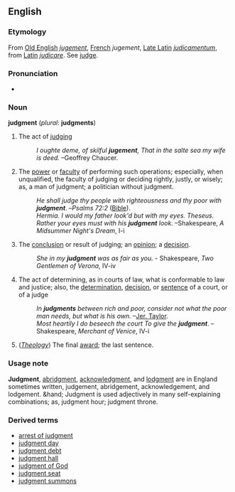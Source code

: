 ==English==
===Etymology===
From [[Old English]] ''[[jugement]]'', [[French]] ''jugement'', [[Late Latin]] ''[[judicamentum]]'', from [[Latin]] ''[[judicare]]''. See [[judge]].

===Pronunciation===
*{{AHD|/jŭj'mənt/}}

===Noun===
'''judgment''' (''plural'': '''judgments''')
#The act of [[judge|judging]]
#:''I oughte deme, of skilful '''jugement''', That in the salte sea my wife is deed.'' &ndash;Geoffrey Chaucer.
#The [[power]] or [[faculty]] of performing such operations; especially, when unqualified, the faculty of judging or deciding rightly, justly, or wisely; as, a man of judgment; a politician without judgment.
#:''He shall judge thy people with righteousness and thy poor with '''judgment'''''. &ndash;''Psalms 72:2'' ([[Bible]]).
#:''Hermia. I would my father look'd but with my eyes. Theseus. Rather your eyes must with his '''judgment''' look.'' &ndash;Shakespeare, ''A Midsummer Night's Dream'', I-i
#The [[conclusion]] or result of judging; an [[opinion]]; a [[decision]].
#:''She in my '''judgment''' was as fair as you.'' - Shakespeare, ''Two Gentlemen of Verona'', IV-iv
#The act of determining, as in courts of law, what is conformable to law and justice; also, the [[determination]], [[decision]], or [[sentence]] of a court, or of a judge
#:''In '''judgments''' between rich and poor, consider not what the poor man needs, but what is his own.'' &ndash;[[Jer. Taylor]].
#:''Most heartily I do beseech the court To give the '''judgment'''''. &ndash;Shakespeare, ''Merchant of Venice'', IV-i
#(''[[Theology]]'') The final [[award]]; the last sentence. 

===Usage note===
'''Judgment''', [[abridgment]], [[acknowledgment]], and [[lodgment]] are in England sometimes written, judgement, abridgement, acknowledgement, and lodgement. &hand; Judgment is used adjectively in many self-explaining combinations; as, judgment hour; judgment throne. 

===Derived terms===
*[[arrest of judgment]]
*[[judgment day]]
*[[judgment debt]]
*[[judgment hall]]
*[[judgment of God]]
*[[judgment seat]]
*[[judgment summons]]

<!-- move these to separate pages
#(''[[Theology]]'') Judgment day, the last day, or period when final judgment will be pronounced on the subjects of God's moral government. -- 
#(''[[Law]]'') Judgment debt, a debt secured to the creditor by a judge's order. 
#'''Judgment''' hall, a hall where courts are held.
#'''Judgment''' seat, the seat or bench on which judges sit in court; hence, a court; a tribunal. 
#:*We shall all stand before the '''judgment''' seat of Christ. ''Romans xiv. 10'' ([[Bible]]).
#(''[[Law]]'') '''Judgment''' summons, a proceeding by a '''judgment''' creditor against a '''judgment''' debtor upon an unsatisfied '''judgment'''. 
#(''[[Law]]'')Arrest of '''judgment'''. See under [[Arrest]].
#'''Judgment''' of God, a term formerly applied to extraordinary trials of secret crimes, as by arms and single combat, by ordeal, etc.; it being imagined that God would work miracles to vindicate innocence. See under [[Ordeal]].
-->

{{webster}}